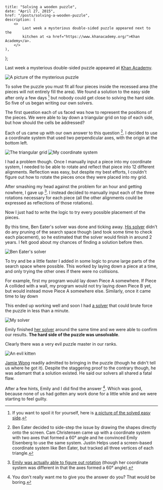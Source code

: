     title: "Solving a wooden puzzle",
    date: "April 27, 2015",
    href: "/posts/solving-a-wooden-puzzle",
    description: (
        <>
            Last week a mysterious double-sided puzzle appeared next to the
            kitchen at <a href="https://www.khanacademy.org/">Khan Academy</a>.
        </>
    ),
};


Last week a mysterious double-sided puzzle appeared at [Khan Academy](https://www.khanacademy.org/).

<img
    src="/images/mysterious-puzzle.jpg"
    alt="A picture of the mysterious puzzle"
/>

To solve the puzzle you must fit all four pieces inside the recessed area (the pieces will not entirely fill the area). We found a solution to the easy side after only a few days [^1] but nobody could get close to solving the hard side. So five of us began writing our own solvers.

The first question each of us faced was how to represent the positions of the pieces. We were able to lay down a triangular grid on top of each side, but how should the cells be addressed?

Each of us came up with our own answer to this question [^2]. I decided to use a coordinate system that used two perpendicular axes, with the origin at the bottom left.

<img src="/images/triangular-grid.png" alt="The triangular grid" />

<img src="/images/johns-coordinates.png" alt="My coordinate system" />

I had a problem though. Once I manually input a piece into my coordinate system, I needed to be able to rotate and reflect that piece into 12 different alignments. Reflection was easy, but despite my best efforts, I couldn't figure out how to rotate the pieces once they were placed into my grid.

After smashing my head against the problem for an hour and getting nowhere, I gave up [^3]. I instead decided to manually input each of the three rotations necessary for each piece (all the other alignments could be expressed as reflections of those rotations).

Now I just had to write the logic to try every possible placement of the pieces.

By this time, Ben Eater's solver was done and ticking away. [His solver](https://www.khanacademy.org/computer-programming/spin-off-of-puzzle/4900481558249472) didn't do any pruning of the search space though (and took some time to check each placement), so he estimated that the solver would finish in around 2 years. I felt good about my chances of finding a solution before then.

<img
    src="/images/eaters-solver.gif"
    alt="Ben Eater's solver"
    className="small-image"
/>

To try and be a little faster I added in some logic to prune large parts of the search space where possible. This worked by laying down a piece at a time, and only trying the other ones if there were no collisions.

For example, first my program would lay down Piece A somewhere. If Piece A collided with a wall, my program would not try laying down Piece B yet, but would instead move Piece A somewhere else. Similarly, once it came time to lay down

This ended up working well and soon I had [a solver](https://github.com/itsjohncs/damn-puzzle/blob/master/boom.js) that could brute force the puzzle in less than a minute.

<img src="/images/solver.gif" alt="My solver" className="small-image" />

Emily finished [her solver](https://github.com/xymostech/wood-puzzle/blob/master/src/Main.hs) around the same time and we were able to confirm our results. **The hard side of the puzzle was unsolvable**.

Clearly there was a very evil puzzle master in our ranks.

<img
    src="/images/evil-kitty.gif"
    alt="An evil kitten"
    className="small-image"
/>

[Jamie Wong](http://jamie-wong.com/) readily admitted to bringing in the puzzle (though he didn't tell us where he got it). Despite the staggering proof to the contrary though, he was adamant that a solution existed. He said our solvers all shared a fatal flaw.

After a few hints, Emily and I did find the answer [^4]. Which was good, because none of us had gotten any work done for a little while and we were starting to feel guilty.

[^1]: If you want to spoil it for yourself, here is [a picture of the solved easy side](/images/easy-solved.jpg).

[^2]: Ben Eater decided to side-step the issue by drawing the shapes directly onto the screen. Cam Christensen came up with a coordinate system with two axes that formed a 60° angle and he convinced Emily Eisenberg to use the same system. Justin Helps used a screen-based coordinate system like Ben Eater, but tracked all three vertices of each triangle.

[^3]: [Emily was actually able to figure out rotation](https://github.com/xymostech/wood-puzzle/blob/f7ea685855c06531debcc9e6105451c934a00cde/src/Main.hs#L35) (though her coordinate system was different in that the axes formed a 60° angle).

[^4]: You don't really want me to give you the answer do you? That would be boring.
